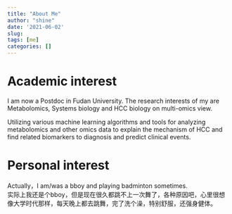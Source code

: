 ```yaml
---
title: "About Me"
author: "shine"
date: '2021-06-02'
slug: 
tags: [me]
categories: []
---
```

# Academic interest
I am now a Postdoc in Fudan University. 
The research interests of my are Metabolomics, Systems biology and HCC biology on multi-omics view.

Utilizing various machine learning algorithms and tools for analyzing metabolomics and other omics data to explain the mechanism of HCC and find related biomarkers to diagnosis and predict clinical events. 


# Personal interest
  Actually，I am/was a bboy and playing badminton sometimes.  
  实际上我还是个bboy，但是现在很久都跳不上一次舞了，各种原因吧，心里很想像大学时代那样，每天晚上都去跳舞，完了洗个澡，特别舒服，还强身健体。
  

